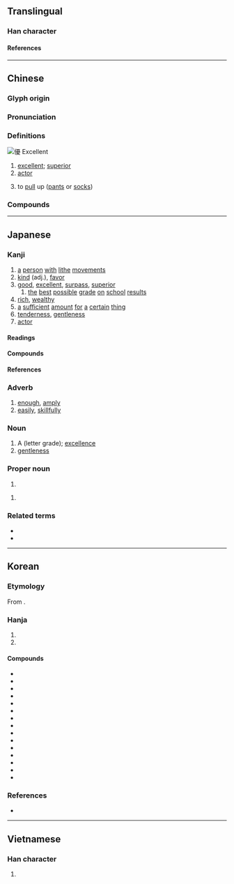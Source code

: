 {{also|优}}
{{character info}}
==Translingual==

===Han character===
{{Han char|rn=9|rad=人|as=15|sn=17|four=21247|canj=OMBE|ids=⿰亻憂}}

====References====
{{Han ref|kx=0120.280|dkj=01261|dj=0254.260|hdz=10233.040|uh=512A}}

----

==Chinese==
{{zh-forms|s=优}}

===Glyph origin===
{{Han etym}}

===Pronunciation===
{{zh-pron
|m=yōu
|c=jau1
|c-t=yiu1
|mn=qz,tw,xm,zz:iu
|mn-t=iu1
|mc=y
|oc=y
|ma=Zh-you.ogg
|cat=a,n
}}

===Definitions===
[[File:優 Excellent.jpg|thumb|優 Excellent]]
{{zh-hanzi}}

# [[excellent]]; [[superior]]
# [[actor]]
# {{lb|zh|Cantonese}} to [[pull]] up ([[pant]]s or [[sock]]s)

===Compounds===
{{zh-der|優禮|優洽|優等|名特優新|優養化|優點|優雅|優格|優境學|伊優|優選法|優美|優勢種|優貢|優曇華|優越|優勝|優惠|優遇|學優而仕|娼優|優角|俳優體|優獎|優哉游哉|優先|女優|優閒|品學兼優|從優|優缽羅|優裕|優游|優笑|優假|優勝劣敗|優待月票|優待|優良|弄優|優待券|優酪乳|優異|名優|優柔寡斷|優優|優婆夷|優遊|優長|優柔|學優才贍|優比|優恤|優詔|優婆塞|優秀|倡優|優越感|優容|優惠待遇|優惠關稅|優伶|優勢|優孟衣冠|優地槽|優生學|優劣|優渥|優生保健|優游不迫|伶優|優質|優處|優游自在|優樂|優撫|優弧|優厚|優先權|俳優|擇優|空優迷彩|特優|才勇兼優|才學兼優|男優|資優|績優|養尊處優|衣冠優孟|雜種優勢|績優股|膽識俱優|高貴優雅|資優生}}

----

==Japanese==

===Kanji===
{{ja-kanji|grade=6|rs=人15}}

# [[a]] [[person]] [[with]] [[lithe]] [[movements]]
# [[kind]] (adj.), [[favor]]
# [[good]], [[excellent]], [[surpass]], [[superior]]
## [[the]] [[best]] [[possible]] [[grade]] [[on]] [[school]] [[results]]
# [[rich]], [[wealthy]]
# [[a]] [[sufficient]] [[amount]] [[for]] [[a]] [[certain]] [[thing]]
# [[tenderness]], [[gentleness]]
# [[actor]]

====Readings====
{{ja-readings
|goon=う
|kanon=ゆう<いう
|kun=すぐ-れる, まさ-る, やさ-し.い<!--, わざおぎ-<わざをぎ- -->
|nanori=かつ, ひろ, ゆたか
}}

{{attention|ja|kun-reading "わざおぎ" is an irregular reading of the kanji compound "[[俳優]]", attested in the ''Nihon Shoki''}}

====Compounds====
{{der3|ja|{{ja-r|優%渥|ゆう%あく}}
|{{ja-r|優%位|ゆう%い}}
|{{ja-r|優%越|ゆう%えつ}}
|{{ja-r|優%越%感|ゆう%えつ%かん}}
|{{ja-r|優%艶|ゆう%えん}}
|{{ja-r|優%婉|ゆう%えん}}
|{{ja-r|優%雅|ゆう%が}}
|{{ja-r|優%遇|ゆう%ぐう}}
|{{ja-r|優%形|やさ%がた}}
|{{ja-r|優%弧|ゆう%こ}}
|{{ja-r|優%姿|ゆう%し}}
|{{ja-r|優%者|ゆう%しゃ}}
|{{ja-r|優%秀|ゆう%しゅう}}
|{{ja-r|優%柔%不%断|ゆう%じゅう%ふ%だん}}
|{{ja-r|優%駿|ゆう%しゅん}}
|{{ja-r|優%女|ゆう%おんな}}
|{{ja-r|優%勝|ゆう%しょう}}
|{{ja-r|優%勢|ゆう%せい}}
|{{ja-r|優%性|ゆう%せい}}
|{{ja-r|優%生|ゆう%せい}}
|{{ja-r|優%先|ゆう%せん}}
|{{ja-r|優%待|ゆう%たい}}
|{{ja-r|優%退|ゆう%たい}}
|{{ja-r|優%男|やさ%おとこ}}
|{{ja-r|優%長|ゆう%ちょう}}
|{{ja-r|優%等|ゆう%とう}}
|{{ja-r|優%曇%華|う%どん%げ}}
|{{ja-r|優%美|ゆう%び}}
|{{ja-r|優%々%閑%々|ゆう%ゆう%かん%かん}}, {{ja-r|優%優%閑%閑|ゆう%ゆう%かん%かん}}
|{{ja-r|優%利|ゆう%り}}
|{{ja-r|優%良|ゆう%りょう}}
|{{ja-r|優%劣|ゆう%れつ}}
|{{ja-r|優%諚|ゆう%じょう}}
}}

====References====
{{ja-kref
|ku=4505
|shift=9744
|jis=4D25
|euc=CDA5
|skip=1-2-15
|freq=334
|nelson=564
|newnelson=334
|halpern=177
|kld=130
|heisig=993
|tuttle=2a15.1
}}

===Adverb===
{{ja-pos|adverb|ゆう}}

# [[enough]], [[amply]]
# [[easily]], [[skillfully]]

===Noun===
{{ja-noun|ゆう}}

# A (letter grade); [[excellence]]
# [[gentleness]]

===Proper noun===
{{ja-pos|proper|まさる}}

# {{given name|ja|male|sort=まさる}}

{{ja-pos|proper|ゆう}}

# {{given name|ja|female|sort=ゆう}}

===Related terms===
* {{ja-r|優しげ|まさしげ}}
* {{ja-r|優る|まさる}}

----

==Korean==

===Etymology===
From {{der|ko|ltc|-}} {{ltc-l|優|id=1}}. {{hanja-hunmong|우|wu|人類#중03A}}

===Hanja===
{{ko-hanja-search}}
{{ko-hanja|넉넉하다|넉넉할|우}}

# {{hanja form of|우|[[excellent]]}}
# {{hanja form of|우|[[actor]]}}

====Compounds====
{{der-top3|Compounds}}
* {{ko-l|배우|俳優}}
* {{ko-l|성우|聲優}}
* {{ko-l|우대|優待}}
* {{ko-l|우등|優等}}
* {{ko-l|우선|優先}}
* {{ko-l|우량|優良}}
* {{ko-l|우성|優性}}
* {{ko-l|우세|優勢}}
* {{ko-l|우수|優秀}}
* {{ko-l|우승|優勝}}
* {{ko-l|우열|優劣}}
* {{ko-l|우월|優越}}
* {{ko-l|우위|優位}}
* {{ko-l|우아|優雅}}
* {{ko-l|우생학|優生學}}
{{der-bottom}}

===References===
* {{R:hanjadoc|603}}

----

==Vietnamese==

===Han character===
{{vi-readings|reading=[[ưu]], [[viên]]|rs=人15}}

# {{rfdef|vi|sort=人15}}